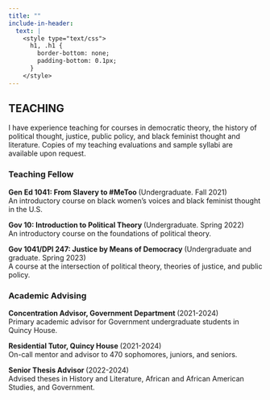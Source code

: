 ```yaml
---
title: ""
include-in-header:
  text: |
    <style type="text/css">
      h1, .h1 {
        border-bottom: none;
        padding-bottom: 0.1px;
      }
    </style>
---
```


::::: {.grid}
:::: {.g-col-12 .g-col-sm-12}
::: {.text-center}

# TEACHING

:::
::::
::::: 


I have experience teaching for courses in democratic theory, the history of political thought, justice, public policy, and black feminist thought and literature. Copies of my teaching evaluations and sample syllabi are available upon request.

### Teaching Fellow

<h7 style="font-weight: bold"> Gen Ed 1041: From Slavery to #MeToo </h7> (Undergraduate. Fall 2021) <br> An introductory course on black women’s voices and black feminist thought in the U.S.

<h7 style="font-weight: bold"> Gov 10: Introduction to Political Theory </h7> (Undergraduate. Spring 2022) <br> An introductory course on the foundations of political theory.

<h7 style="font-weight: bold"> Gov 1041/DPI 247: Justice by Means of Democracy </h7> (Undergraduate and graduate. Spring 2023) <br> A course at the intersection of political theory, theories of justice, and public policy.

### Academic Advising

<h7 style="font-weight: bold">Concentration Advisor, Government Department </h7> (2021-2024) <br> Primary academic advisor for Government undergraduate students in Quincy House.

<h7 style="font-weight: bold"> Residential Tutor, Quincy House </h7> (2021-2024) <br> On-call mentor and advisor to 470 sophomores, juniors, and seniors.

<h7 style="font-weight: bold">Senior Thesis Advisor </h7> (2022-2024) <br> Advised theses in History and Literature, African and African American Studies, and Government.

<br>
